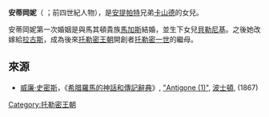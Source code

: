 '''安蒂岡妮'''（{{lang-el|Ἀντιγoνη}} ；前四世紀人物），是[[安提帕特|安提帕特]]兄弟[[卡山德_(安提帕特的兄弟)|卡山德]]的女兒。

安蒂岡妮第一次婚姻是與馬其頓貴族[[馬其頓的馬加斯|馬加斯]]結婚，並生下女兒[[貝勒尼基一世|貝勒尼基]]。之後她改嫁給[[拉古斯|拉古斯]]，成為後來[[托勒密王朝|托勒密王朝]]開創者[[托勒密一世|托勒密一世]]的繼母。

==來源==
*[[威廉·史密斯_(辭典編纂者)|威廉·史密斯]]，《[[希腊羅馬的神話和傳記辭典|希腊羅馬的神話和傳記辭典]]》, [https://web.archive.org/web/20110605075437/http://www.ancientlibrary.com/smith-bio/0195.html "Antigone (1)"], [[波士頓|波士頓]], (1867)

[[Category:托勒密王朝|Category:托勒密王朝]]